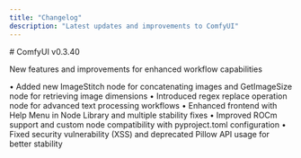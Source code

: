 ```yaml
---
title: "Changelog"
description: "Latest updates and improvements to ComfyUI"
---
```


<Update label="0.3.40" description="December 19, 2024">
# ComfyUI v0.3.40

New features and improvements for enhanced workflow capabilities

• Added new ImageStitch node for concatenating images and GetImageSize node for retrieving image dimensions
• Introduced regex replace operation node for advanced text processing workflows
• Enhanced frontend with Help Menu in Node Library and multiple stability fixes
• Improved ROCm support and custom node compatibility with pyproject.toml configuration
• Fixed security vulnerability (XSS) and deprecated Pillow API usage for better stability
</Update>